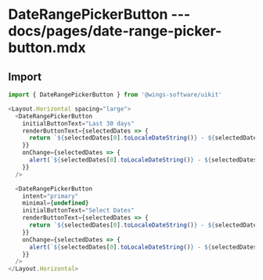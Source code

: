 # DateRangePickerButton --- docs/pages/date-range-picker-button.mdx

## Import

```js
import { DateRangePickerButton } from '@wings-software/uikit'
```

```js live=true
<Layout.Horizontal spacing="large">
  <DateRangePickerButton
    initialButtonText="Last 30 days"
    renderButtonText={selectedDates => {
      return `${selectedDates[0].toLocaleDateString()} - ${selectedDates[1].toLocaleDateString()}`
    }}
    onChange={selectedDates => {
      alert(`${selectedDates[0].toLocaleDateString()} - ${selectedDates[1].toLocaleDateString()}`)
    }}
  />

  <DateRangePickerButton
    intent="primary"
    minimal={undefined}
    initialButtonText="Select Dates"
    renderButtonText={selectedDates => {
      return `${selectedDates[0].toLocaleDateString()} - ${selectedDates[1].toLocaleDateString()}`
    }}
    onChange={selectedDates => {
      alert(`${selectedDates[0].toLocaleDateString()} - ${selectedDates[1].toLocaleDateString()}`)
    }}
  />
</Layout.Horizontal>
```

